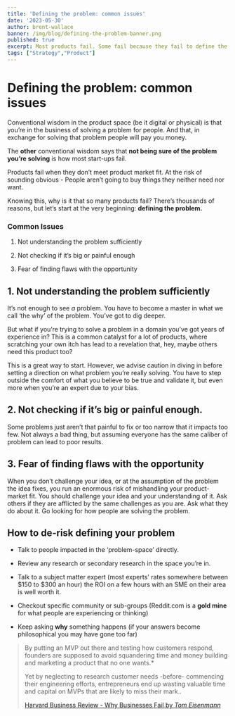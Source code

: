 ```yaml
---
title: 'Defining the problem: common issues'
date: '2023-05-30'
author: brent-wallace
banner: /img/blog/defining-the-problem-banner.png
published: true
excerpt: Most products fail. Some fail because they fail to define the right problem. Here are some common issues we see.
tags: ["Strategy","Product"]
---
```


# Defining the problem: common issues


Conventional wisdom in the product space (be it digital or physical) is that you’re in the business of solving a problem for people. And that, in exchange for solving that problem people will pay you money.

  

The **other** conventional wisdom says that **not being sure of the problem you’re solving** is how most start-ups fail.

  

Products fail when they don’t meet product market fit. At the risk of sounding obvious - People aren’t going to buy things they neither need nor want.





Knowing this, why is it that so many products fail? There’s thousands of reasons, but let’s start at the very beginning: **defining the problem.**


  

### Common Issues

  

1. Not understanding the problem sufficiently

2. Not checking if it’s big or painful enough

 3. Fear of finding flaws with the opportunity



## 1. Not understanding the problem sufficiently

  

It’s not enough to see *a* problem. You have to become a master in what we call ‘the why’ of the problem. You’ve got to dig deeper.

  

But what if you’re trying to solve a problem in a domain you’ve got years of experience in? This is a common catalyst for a lot of products, where scratching your own itch has lead to a revelation that, hey, maybe others need this product too?

  

This is a great way to start. However, we advise caution in diving in before setting a direction on what problem you’re really solving. You have to step outside the comfort of what you believe to be true and validate it, but even more when you’re an expert due to your bias.

  

## 2. Not checking if it’s big or painful enough.

  

Some problems just aren’t that painful to fix or too narrow that it impacts too few. Not always a bad thing, but assuming everyone has the same caliber of problem can lead to poor results.

  

## 3. Fear of finding flaws with the opportunity



When you don’t challenge your idea, or at the assumption of the problem the idea fixes, you run an enormous risk of mishandling your product-market fit. You should challenge your idea and your understanding of it. Ask others if they are afflicted by the same challenges as you are. Ask what they do about it. Go looking for how people are solving the problem. 

  

## **How to de-risk defining your problem**

  

- Talk to people impacted in the ‘problem-space’ directly.

- Review any research or secondary research in the space you’re in.

- Talk to a subject matter expert (most experts' rates somewhere between $150 to $300 an hour) the ROI on a few hours with an SME on their area is well worth it.

- Checkout specific community or sub-groups (Reddit.com is a **gold mine** for what people are experiencing or thinking)

- Keep asking **why** something happens (if your answers become philosophical you may have gone too far)


> By putting an MVP out there and testing how customers respond, founders are supposed to avoid squandering time and money building and
> marketing a product that no one wants.*
> 
> Yet by neglecting to research customer needs  -before-  commencing their engineering efforts, entrepreneurs end up wasting valuable time
> and capital on MVPs that are likely to miss their mark..
>
>   [Harvard Business Review - Why Businesses Fail by *Tom Eisenmann*](https://hbr.org/2021/05/why-start-ups-fail)
